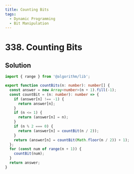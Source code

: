 ```yaml
---
title: Counting Bits
tags:
  - Dynamic Programming
  - Bit Manipulation
---
```


# 338. Counting Bits

<Badges>
  <LevelBadge level="easy" />
  <TopicBadge name="Dynamic Programming" slug="dynamic-programming" />
  <TopicBadge name="Bit Manipulation" slug="bit-manipulation" />
</Badges>

## Solution

```typescript filename="solution.ts" copy
import { range } from '@algorithm/lib';

export function countBits(n: number): number[] {
  const answer = new Array<number>(n + 1).fill(-1);
  const countBit = (n: number): number => {
    if (answer[n] !== -1) {
      return answer[n];
    }
    if (n <= 1) {
      return (answer[n] = n);
    }
    if (n % 2 === 0) {
      return (answer[n] = countBit(n / 2));
    }
    return (answer[n] = countBit(Math.floor(n / 2)) + 1);
  };
  for (const num of range(n + 1)) {
    countBit(num);
  }
  return answer;
}
```

<ProblemLink
  codingSite="leetcode"
  href="https://leetcode.com/problems/counting-bits"
  title="Counting Bits"
/>

